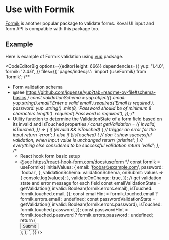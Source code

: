 
# Use with Formik

[Formik](https://formik.org/) is another popular package to validate forms. Koval UI input and form API is compatible with this package too.

## Example

Here is example of Formik validation using [yup](https://github.com/jquense/yup) package.

<CodeEditorBig
    options={{editorHeight: 666}}
    dependencies={{
        yup: '1.4.0',
        formik: '2.4.6',
    }}
    files={{
        'pages/index.js': `import {useFormik} from 'formik';
/**
 * Form validation schema
 * @see https://github.com/jquense/yup?tab=readme-ov-file#schema-basics
 */
const validationSchema = yup.object({
    email: yup.string().email('Enter a valid email').required('Email is required'),
    password: yup
        .string()
        .min(8, 'Password should be of minimum 8 characters length')
        .required('Password is required'),
});
/**
 * Utility function to determine the ValidationState of a form field based on its invalid and isTouched properties
 */
const getValidation = ({
    invalid,
    isTouched,
}) => {
    if (invalid && isTouched) {
        // trigger an error for the input
        return 'error';
    } else if (!isTouched) {
        // don't show successful validation, when input value is unchanged
        return 'pristine';
    }
    // everything else considered to be successful validation
    return 'valid';
};
    /**
     * React hook form basic setup
     * @see https://react-hook-form.com/docs/useform
     */
    const formik = useFormik({
        initialValues: {
            email: 'foobar@example.com',
            password: 'foobar',
        },
        validationSchema: validationSchema,
        onSubmit: values => {
            console.log(values);
        },
        validateOnChange: true,
    });
    // get validation state and error message for each field
    const emailValidationState = getValidation({
        invalid: Boolean(formik.errors.email),
        isTouched: formik.touched.email,
    });
    const emailHint = formik.touched.email ? formik.errors.email : undefined;
    const passwordValidationState = getValidation({
        invalid: Boolean(formik.errors.password),
        isTouched: formik.touched.password,
    });
    const passwordHint = formik.touched.password ? formik.errors.password : undefined;
        return (
            <KovalForm onSubmit={formik.handleSubmit}>
                <FormField label="Email" hint={emailHint}>
                    <InputText
                        name="email"
                        value={formik.values.email}
                        onChange={formik.handleChange}
                        onBlur={formik.handleBlur}
                        validation={emailValidationState}
                        errorMessage={formik.errors.email}
                    />
                </FormField>
                <FormField label="Password" hint={passwordHint}>
                    <InputPassword
                        name="password"
                        value={formik.values.password}
                        onChange={formik.handleChange}
                        onBlur={formik.handleBlur}
                        validation={passwordValidationState}
                        errorMessage={formik.errors.password}
                    />
                </FormField>
                <div>
                    <Button type="submit">Submit</Button>
                </div>
            </KovalForm>
        );
    };
`,
    }}
/>
